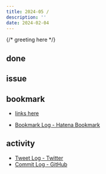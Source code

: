```yaml
---
title: 2024-05 / 
description: ''
date: 2024-02-04
---
```


{/* greeting here */}

## done

### 

## issue

### 

## bookmark

- [links here]()


- [Bookmark Log - Hatena Bookmark](https://b.hatena.ne.jp/Ryo_K/bookmark)

## activity

<Tweet tweetLink="" />
<Instagram instagramId="" />
<YouTube youTubeId="" />

- [Tweet Log - Twitter](https://twitter.com/search?q=(from%3Alegnoh)%20until%3A2024-02-04%20since%3A2024-01-29%20-filter%3Areplies&src=typed_query)
- [Commit Log - GitHub](https://github.com/legnoh?tab=overview&from=2024-01-29&to=2024-02-04)
